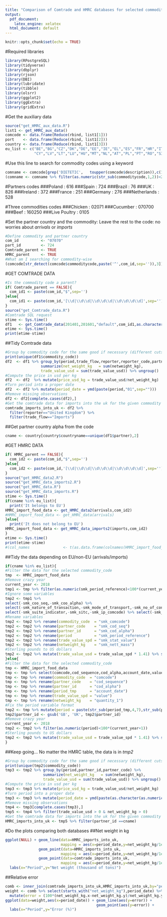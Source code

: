 ```yaml
---
title: "Comparison of Comtrade and HMRC databases for selected commodities"
output:
  pdf_document:
    latex_engine: xelatex
  html_document: default
---
```


```r
knitr::opts_chunk$set(echo = TRUE)
```

#Required libraries
```r
library(RPostgreSQL)
library(tidyverse)
library(dbplyr)
library(rjson)
library(DBI)
library(lubridate)
library(tibble)
library(olsrr)
library(ggplot2)
library(ggExtra)
library(gridExtra)
```

#Get the auxiliary data
```r
source("get_HMRC_aux_data.R")
list1 <- get_HMRC_aux_data()
comcode <- data.frame(Reduce(rbind, list1[1]))
port    <- data.frame(Reduce(rbind, list1[2]))
country <- data.frame(Reduce(rbind, list1[3]))
eu_list <- c("BE","BG","CZ","DK","DE","EE","IE","EL","ES","FR","HR","IT",
             "CY","LV","LT","LU","HU","MT","NL","AT","PL","PT","RO","SI","SK","FI","SE","UK")
```

#Use this line to search for commodity codes using a keyword
```r
comname <- comcode[grep('DIETETIC',   toupper(comcode$description)),c(1,3)]
(comname <- comname %>% filter(as.numeric(str_sub(commoditycode,1,2))<25))
```

#Partners codes
###Poland      : 616
###Spain       : 724
###Brazil      : 76
###UK          : 826
###Ireland     : 372
###France      : 251
###Germany     : 276
###Netherlands : 528

#Three commodities codes
###Chicken      : 02071
###Cucumber     : 070700
###Beef         : 160250
###Live Poultry : 0105

#Set the partner country and the commodity: Leave the rest to the code: no worries about *arrivals* or *imports*
```r
#Define commodity and partner country
com_id          <- "07070"
part_id         <- 724
Comtrade_parent <- TRUE
HMRC_parent     <- TRUE
#What am I searching for commodity-wise
(comcode[str_detect(comcode$commoditycode,paste('^',com_id,sep='')),3])
```


#GET COMTRADE DATA
```r
#Is the commodity code a parent?
if( Comtrade_parent == FALSE){
  com_id1 <- paste(com_id,"$",sep='')
}else{
  com_id1 <- paste(com_id,'[\\d|\\d\\d|\\d\\d\\d|\\d\\d\\d\\d]',sep='')
}
source("get_Comtrade_data.R")
#Comtrade SQL request
stime <- Sys.time()
df1   <- get_Comtrade_data(201401,201601,"default",com_id1,as.character(part_id))
etime <- Sys.time()
print(etime-stime)
```

##Tidy Comtrade data
```r
#Group by commodity code for the same good if necessary (different cuts for chicken...)
print(unique(df1$commodity_code))
df2  <- df1 %>% group_by(period,trade_flow,reporter,reporter_code,partner,partner_code) %>%
                summarize(net_weight_kg   = sum(netweight_kg),
                trade_value_usd = sum(trade_value_usd)) %>% ungroup()
#Compute the price in usd per kg
df2  <- df2  %>% mutate(price_usd_kg = trade_value_usd/net_weight_kg)
#Turn period into a proper date
df2  <- df2 %>% mutate(period_date = ymd(paste(period,"01",sep="")))
#Remove missing observations
df2 <- df2[complete.cases(df2),]
#Get the comtrade data for imports into the uk for the given commodity
comtrade_imports_into_uk <- df2 %>%
  filter(reporter=="United Kingdom") %>%
  filter(trade_flow=="Imports")
```

##Get partner country alpha from the code
```r
cname <- country[country$countryname==unique(df1$partner),2]
```

#GET HMRC DATA
```r
if( HMRC_parent == FALSE){
  com_id2 <- paste(com_id,"$",sep='')
}else{
  com_id2 <- paste(com_id,'[\\d|\\d\\d|\\d\\d\\d|\\d\\d\\d\\d]',sep='')
}
source("get_HMRC_data2.R")
source("get_HMRC_data_imports2.R")
source("get_HMRC_data.R")
source("get_HMRC_data_imports.R")
stime <- Sys.time()
if(cname %in% eu_list){
  print('It belongs to EU')
HMRC_import_food_data <- get_HMRC_data2(arrivals,com_id2)
#HMRC_import_food_data <- get_HMRC_data(arrivals)
}else{
  print('It does not belong to EU')
HMRC_import_food_data <- get_HMRC_data_imports2(imports,com_id2)
}
etime <- Sys.time()
print(etime-stime)
#(col_names               <- t(as.data.frame(colnames(HMRC_import_food_data))))
```

##Tidy the data depending on EU/non-EU (arrivals/imports)
```r
if(cname %in% eu_list){
#Filter the data for the selected commodity_code
tmp  <- HMRC_import_food_data
#Remove crazy year
current_year <- 2018
tmp1 <- tmp %>% filter(as.numeric(smk_period_reference)<100*(current_year+1))
#Ignore some variables
tmp2 <- tmp1 %>%
select(-smk_coo_seq,-smk_coo_alpha) %>%
select(-smk_nature_of_transaction,-smk_mode_of_transport,-smk_no_of_consignments) %>%
select(-smk_suite_indicator,-smk_sitc,-smk_ip_comcode) %>% select(-smk_supp_unit,-smk_trade_ind,-smk_record_type)
#Rename variables
tmp2 <- tmp2 %>% rename(commodity_code  = "smk_comcode")
tmp2 <- tmp2 %>% rename(partner_code    = "smk_cod_seq")
tmp2 <- tmp2 %>% rename(partner_id      = "smk_cod_alpha")
tmp2 <- tmp2 %>% rename(period          = "smk_period_reference")
tmp2 <- tmp2 %>% rename(trade_value_spd = "smk_stat_value")
tmp2 <- tmp2 %>% rename(netweight_kg    = "smk_nett_mass")
#Sterling pounds to US dollars
tmp2 <- tmp2 %>% mutate(trade_value_usd = trade_value_spd * 1.41) %>% select(-trade_value_spd)
}else{
#Filter the data for the selected commodity_code
tmp <- HMRC_import_food_data
tmp <- tmp %>% select(comcode,cod_sequence,cod_alpha,account_date,value,quantity_1)
tmp <- tmp %>% rename(commodity_code  = "comcode")
tmp <- tmp %>% rename(partner_code    = "cod_sequence")
tmp <- tmp %>% rename(partner_id      = "cod_alpha")
tmp <- tmp %>% rename(period_tmp      = "account_date")
tmp <- tmp %>% rename(trade_value_spd = "value")
tmp <- tmp %>% rename(netweight_kg    = "quantity_1")
#Fix the period variable format
tmp2 <- tmp %>% mutate(period = paste(str_sub(period_tmp,4,7),str_sub(period_tmp,1,2),sep='')) %>% select(-period_tmp)
tmp2$partner_id <- gsub('GB', 'UK', tmp2$partner_id)
#Remove crazy year
current_year <- 2018
tmp2 <- tmp2 %>% filter(as.numeric(period)<100*(current_year+1))
#Sterling pounds to US dollars
tmp2 <- tmp2 %>% mutate(trade_value_usd = trade_value_spd * 1.41) %>% select(-trade_value_spd)
}
```

##Keep going... No matter the HMRC table, the data is in *tmp2*
```r
#Group by commodity code for the same good if necessary (different cuts for chicken...)
print(unique(tmp2$commodity_code))
tmp3 <- tmp2 %>% group_by(period,partner_id,partner_code) %>%
                 summarize(net_weight_kg   = sum(netweight_kg),
                 trade_value_usd = sum(trade_value_usd)) %>% ungroup()
#Compute the price in usd per kg
tmp3 <- tmp3 %>% mutate(price_usd_kg = trade_value_usd/net_weight_kg)
#Turn period into a proper date
tmp3 <- tmp3 %>% mutate(period_date = ymd(paste(as.character(as.numeric(period)),"01",sep="")))
#Remove missing observations
tmp4 <- tmp3[complete.cases(tmp3),]
tmp5 <- tmp4 %>% filter(trade_value_usd > 0 & net_weight_kg > 0)
#Get the comtrade data for imports into the uk for the given commodity
HMRC_imports_into_uk <- tmp5 %>% filter(partner_id ==cname)
```

#Do the plots comparing both databases
##Net weight in kg
```r
ggplot(NULL) + geom_line(data=HMRC_imports_into_uk,
                         mapping = aes(x=period_date,y=net_weight_kg/1e6)) +
               geom_point(data=HMRC_imports_into_uk,
                         mapping = aes(x=period_date,y=net_weight_kg/1e6),size=1.0) +
               geom_point(data=comtrade_imports_into_uk,
                         mapping = aes(x=period_date,y=net_weight_kg/1e6),alpha=0.3,color="red",size=4) +
  labs(x="Period",y="Net weight (thousand of tons)")
```

##Relative error
```r
comb <- inner_join(comtrade_imports_into_uk,HMRC_imports_into_uk,by="period_date")
weight <- comb %>% select(starts_with("net_weight_kg"),period_date) %>%
  mutate(error = (100*(net_weight_kg.x-net_weight_kg.y)/net_weight_kg.y))
ggplot(data=weight,aes(x=period_date)) + geom_line(aes(y=error)) +
                                         geom_point(aes(y=error)) +
  labs(x="Period",y="Error (%)")
```

